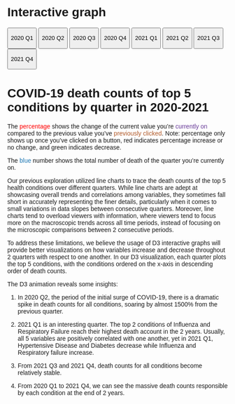 # Interactive graph

```{=html}
<style>
  * {
    font-family: sans-serif;
  }
</style>
```
::: {#plot}
:::

<!-- Add buttons -->

<button onclick="update(data_20q1)">

2020 Q1

</button>

<button onclick="update(data_20q2)">

2020 Q2

</button>

<button onclick="update(data_20q3)">

2020 Q3

</button>

<button onclick="update(data_20q4)">

2020 Q4

</button>

<button onclick="update(data_21q1)">

2021 Q1

</button>

<button onclick="update(data_21q2)">

2021 Q2

</button>

<button onclick="update(data_21q3)">

2021 Q3

</button>

<button onclick="update(data_21q4)">

2021 Q4

</button>

<!-- Create a div where the graph will take place -->
<div id="my_dataviz"></div>

<h1>COVID-19 death counts of top 5 conditions by quarter in 2020-2021</h1>

<p>

The [percentage]{style="color:red;"} shows the change of the current value you're [currently on]{style="color:#6a3d9a;"} compared to the previous value you've [previously clicked]{style="color:#b15928;"}. Note: percentage only shows up once you've clicked on a button, red indicates percentage increase or no change, and green indicates decrease.

The [blue]{style="color:#1f78b4;"} number shows the total number of death of the quarter you're currently on.<br>

Our previous exploration utilized line charts to trace the death counts of the top 5 health conditions over different quarters. While line charts are adept at showcasing overall trends and correlations among variables, they sometimes fall short in accurately representing the finer details, particularly when it comes to small variations in data slopes between consecutive quarters. Moreover, line charts tend to overload viewers with information, where viewers tend to focus more on the macroscopic trends across all time periods, instead of focusing on the microscopic comparisons between 2 consecutive periods.

To address these limitations, we believe the usage of D3 interactive graphs will provide better visualizations on how variables increase and decrease throughout 2 quarters with respect to one another. In our D3 visualization, each quarter plots the top 5 conditions, with the conditions ordered on the x-axis in descending order of death counts.

The D3 animation reveals some insights:

1.  In 2020 Q2, the period of the initial surge of COVID-19, there is a dramatic spike in death counts for all conditions, soaring by almost 1500% from the previous quarter.

2.  2021 Q1 is an interesting quarter. The top 2 conditions of Influenza and Respiratory Failure reach their highest death account in the 2 years. Usually, all 5 variables are positively correlated with one another, yet in 2021 Q1, Hypertensive Disease and Diabetes decrease while Influenza and Respiratory failure increase.

3.  From 2021 Q3 and 2021 Q4, death counts for all conditions become relatively stable.

4.  From 2020 Q1 to 2021 Q4, we can see the massive death counts responsible by each condition at the end of 2 years.

</p>

```{=html}
<script src="https://cdn.jsdelivr.net/npm/d3@7"></script>
```
```{=html}
<script src="scripts/myscript.js"></script>
```
